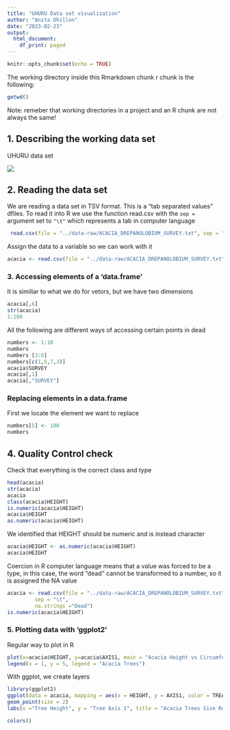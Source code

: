 ```yaml
---
title: "UHURU Data set visualization"
author: "Anita Dhillon"
date: "2023-02-23"
output:
  html_document:
    df_print: paged
---
```


```r
knitr::opts_chunk$set(echo = TRUE)
```

The working directory inside this Rmarkdown chunk r chunk is the following:

```r
getwd()
```

Note: remeber that working directories in a project and an R chunk are not always the same!

## 1. Describing the working data set

UHURU data set

![](https://upload.wikimedia.org/wikipedia/commons/thumb/6/63/Acacia_smallii_4.jpg/640px-Acacia_smallii_4.jpg)

## 2. Reading the data set

We are reading a data set in TSV format. This is a "tab separated values" dfiles. To read it into R we use the function read.csv with the `sep =` argument set to `"\t"` which represents a tab in computer language

```r
 read.csv(file = "../data-raw/ACACIA_DREPANOLOBIUM_SURVEY.txt", sep = "\t")
```

Assign the data to a variable so we can work with it

```r
acacia <- read.csv(file = "../data-raw/ACACIA_DREPANOLOBIUM_SURVEY.txt", sep = "\t")
```

### 3. Accessing elements of a 'data.frame'

It is similiar to what we do for vetors, but we have two dimensions

```r
acacia[,6]
str(acacia)
1:100
```

All the following are different ways of accessing certain points in dead

```r
numbers <- 1:10
numbers
numbers [3:6]
numbers[c(1,5,7,3)]
acacia$SURVEY
acacia[,1]
acacia[,"SURVEY"]
```

### Replacing elements in a data.frame

First we locate the element we want to replace

```r
numbers[5] <- 100
numbers
```

## 4. Quality Control check

Check that everything is the correct class and type

```r
head(acacia)
str(acacia)
acacia
class(acacia$HEIGHT)
is.numeric(acacia$HEIGHT)
acacia$HEIGHT
as.numeric(acacia$HEIGHT)

```

We identified that HEIGHT should be numeric and is instead character

```r
acacia$HEIGHT <- as.numeric(acacia$HEIGHT)
acacia$HEIGHT

```

Coercion in R computer language means that a value was forced to be a type, in this case, the word "dead" cannot be transformed to a number, so it is assigned the NA value

```r
acacia <- read.csv(file = "../data-raw/ACACIA_DREPANOLOBIUM_SURVEY.txt",
         sep = "\t",
         na.strings ="Dead")
is.numeric(acacia$HEIGHT)
```

### 5. Plotting data with 'ggplot2'

Regular way to plot in R

```r
plot(x=acacia$HEIGHT, y=acacia$AXIS1, main = "Acacia Height vs Circumference")
legend(x = 1, y = 5, legend = "Acacia Trees")

```

With ggplot, we create layers

```r
library(ggplot2)
ggplot(data = acacia, mapping = aes(x = HEIGHT, y = AXIS1, color = TREATMENT)) +
geom_point(size = 2)
labs(x ="Tree Height", y = "Tree Axis 1", title = "Acacia Trees Size Relationships")

```

```r
colors()
```
